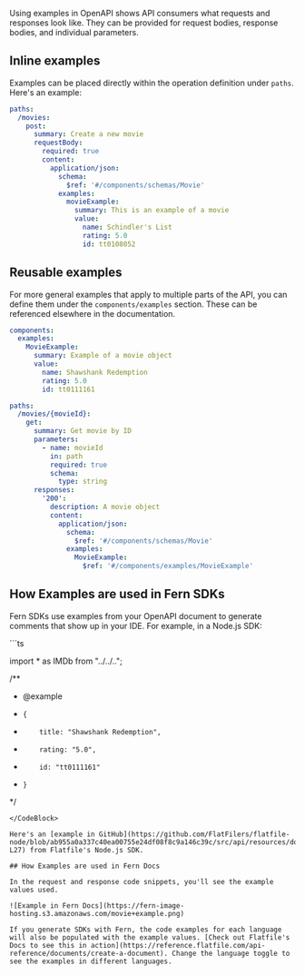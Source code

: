 Using examples in OpenAPI shows API consumers what requests and responses look like. They can be provided for request bodies, response bodies, and individual parameters.

## Inline examples

Examples can be placed directly within the operation definition under `paths`. Here's an example:

```yaml
paths:
  /movies:
    post:
      summary: Create a new movie
      requestBody:
        required: true
        content:
          application/json:
            schema:
              $ref: '#/components/schemas/Movie'
            examples:
              movieExample:
                summary: This is an example of a movie
                value:
                  name: Schindler's List
                  rating: 5.0
                  id: tt0108052
```

## Reusable examples

For more general examples that apply to multiple parts of the API, you can define them under the `components/examples` section. These can be referenced elsewhere in the documentation.

```yaml
components:
  examples:
    MovieExample:
      summary: Example of a movie object
      value:
        name: Shawshank Redemption
        rating: 5.0
        id: tt0111161

paths:
  /movies/{movieId}:
    get:
      summary: Get movie by ID
      parameters:
        - name: movieId
          in: path
          required: true
          schema:
            type: string
      responses:
        '200':
          description: A movie object
          content:
            application/json:
              schema:
                $ref: '#/components/schemas/Movie'
              examples:
                MovieExample:
                  $ref: '#/components/examples/MovieExample'
```

## How Examples are used in Fern SDKs

Fern SDKs use examples from your OpenAPI document to generate comments that show up in your IDE. For example, in a Node.js SDK:

<CodeBlock title = "resources/movies/types/Movie.ts">
```ts

import * as IMDb from "../../..";

/**
 * @example
 *     {
 *         title: "Shawshank Redemption",
 *         rating: "5.0",
 *         id: "tt0111161"
 *     }
 */
```
</CodeBlock>

Here's an [example in GitHub](https://github.com/FlatFilers/flatfile-node/blob/ab955a0a337c40ea00755e24df08f8c9a146c39c/src/api/resources/documents/types/DocumentResponse.ts#L8-L27) from Flatfile's Node.js SDK. 

## How Examples are used in Fern Docs 

In the request and response code snippets, you'll see the example values used.

![Example in Fern Docs](https://fern-image-hosting.s3.amazonaws.com/movie+example.png)

If you generate SDKs with Fern, the code examples for each language will also be populated with the example values. [Check out Flatfile's Docs to see this in action](https://reference.flatfile.com/api-reference/documents/create-a-document). Change the language toggle to see the examples in different languages.

